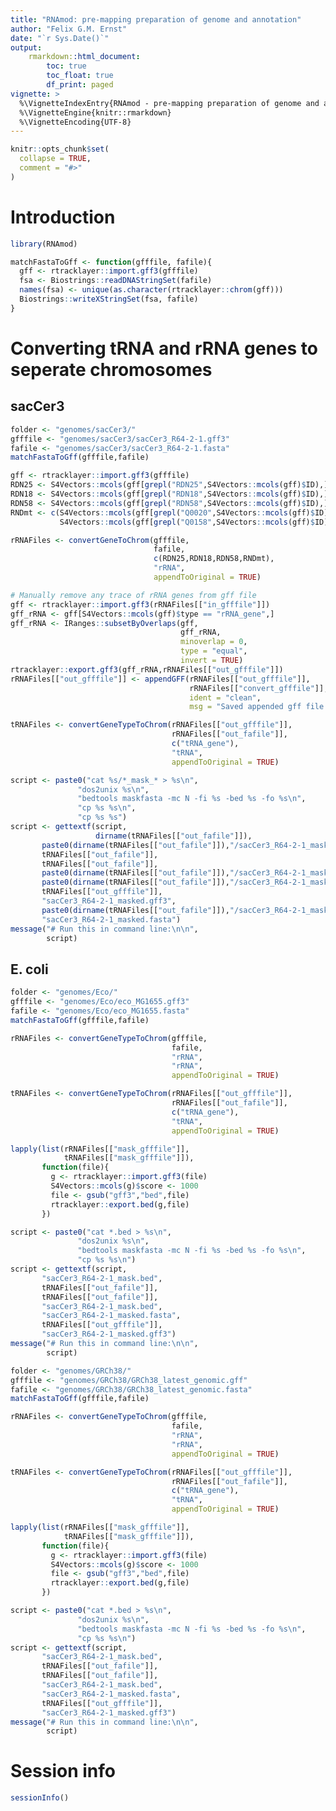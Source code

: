 ```yaml
---
title: "RNAmod: pre-mapping preparation of genome and annotation"
author: "Felix G.M. Ernst"
date: "`r Sys.Date()`"
output: 
    rmarkdown::html_document:
        toc: true
        toc_float: true
        df_print: paged
vignette: >
  %\VignetteIndexEntry{RNAmod - pre-mapping preparation of genome and annotation}
  %\VignetteEngine{knitr::rmarkdown}
  %\VignetteEncoding{UTF-8}
---
```


```r
knitr::opts_chunk$set(
  collapse = TRUE,
  comment = "#>"
)
```

# Introduction

```r
library(RNAmod)

matchFastaToGff <- function(gfffile, fafile){
  gff <- rtracklayer::import.gff3(gfffile)
  fsa <- Biostrings::readDNAStringSet(fafile)
  names(fsa) <- unique(as.character(rtracklayer::chrom(gff)))
  Biostrings::writeXStringSet(fsa, fafile)
}
```

# Converting tRNA and rRNA genes to seperate chromosomes

## sacCer3

```r
folder <- "genomes/sacCer3/"
gfffile <- "genomes/sacCer3/sacCer3_R64-2-1.gff3"
fafile <- "genomes/sacCer3/sacCer3_R64-2-1.fasta"
matchFastaToGff(gfffile,fafile)

gff <- rtracklayer::import.gff3(gfffile)
RDN25 <- S4Vectors::mcols(gff[grepl("RDN25",S4Vectors::mcols(gff)$ID),])$ID
RDN18 <- S4Vectors::mcols(gff[grepl("RDN18",S4Vectors::mcols(gff)$ID),])$ID
RDN58 <- S4Vectors::mcols(gff[grepl("RDN58",S4Vectors::mcols(gff)$ID),])$ID
RNDmt <- c(S4Vectors::mcols(gff[grepl("Q0020",S4Vectors::mcols(gff)$ID),])$ID,
           S4Vectors::mcols(gff[grepl("Q0158",S4Vectors::mcols(gff)$ID),])$ID)

rRNAFiles <- convertGeneToChrom(gfffile,
                                fafile,
                                c(RDN25,RDN18,RDN58,RNDmt),
                                "rRNA",
                                appendToOriginal = TRUE)

# Manually remove any trace of rRNA genes from gff file
gff <- rtracklayer::import.gff3(rRNAFiles[["in_gfffile"]])
gff_rRNA <- gff[S4Vectors::mcols(gff)$type == "rRNA_gene",]
gff_rRNA <- IRanges::subsetByOverlaps(gff, 
                                      gff_rRNA,
                                      minoverlap = 0,
                                      type = "equal",
                                      invert = TRUE)
rtracklayer::export.gff3(gff_rRNA,rRNAFiles[["out_gfffile"]])
rRNAFiles[["out_gfffile"]] <- appendGFF(rRNAFiles[["out_gfffile"]],
                                        rRNAFiles[["convert_gfffile"]],
                                        ident = "clean",
                                        msg = "Saved appended gff file: ")

tRNAFiles <- convertGeneTypeToChrom(rRNAFiles[["out_gfffile"]],
                                    rRNAFiles[["out_fafile"]],
                                    c("tRNA_gene"),
                                    "tRNA",
                                    appendToOriginal = TRUE)

script <- paste0("cat %s/*_mask_* > %s\n",
               "dos2unix %s\n",
               "bedtools maskfasta -mc N -fi %s -bed %s -fo %s\n",
               "cp %s %s\n",
               "cp %s %s")
script <- gettextf(script,
                   dirname(tRNAFiles[["out_fafile"]]),
       paste0(dirname(tRNAFiles[["out_fafile"]]),"/sacCer3_R64-2-1_mask.gff3"),
       tRNAFiles[["out_fafile"]],
       tRNAFiles[["out_fafile"]],
       paste0(dirname(tRNAFiles[["out_fafile"]]),"/sacCer3_R64-2-1_mask.gff3"),
       paste0(dirname(tRNAFiles[["out_fafile"]]),"/sacCer3_R64-2-1_masked.fasta"),
       tRNAFiles[["out_gfffile"]],
       "sacCer3_R64-2-1_masked.gff3",
       paste0(dirname(tRNAFiles[["out_fafile"]]),"/sacCer3_R64-2-1_masked.fasta"),
       "sacCer3_R64-2-1_masked.fasta")
message("# Run this in command line:\n\n",
        script)

```

## E. coli

```r
folder <- "genomes/Eco/"
gfffile <- "genomes/Eco/eco_MG1655.gff3"
fafile <- "genomes/Eco/eco_MG1655.fasta"
matchFastaToGff(gfffile,fafile)

rRNAFiles <- convertGeneTypeToChrom(gfffile,
                                    fafile,
                                    "rRNA",
                                    "rRNA",
                                    appendToOriginal = TRUE)

tRNAFiles <- convertGeneTypeToChrom(rRNAFiles[["out_gfffile"]],
                                    rRNAFiles[["out_fafile"]],
                                    c("tRNA_gene"),
                                    "tRNA",
                                    appendToOriginal = TRUE)

lapply(list(rRNAFiles[["mask_gfffile"]],
            tRNAFiles[["mask_gfffile"]]),
       function(file){
         g <- rtracklayer::import.gff3(file)
         S4Vectors::mcols(g)$score <- 1000
         file <- gsub("gff3","bed",file)
         rtracklayer::export.bed(g,file)
       })

script <- paste0("cat *.bed > %s\n",
               "dos2unix %s\n",
               "bedtools maskfasta -mc N -fi %s -bed %s -fo %s\n",
               "cp %s %s\n")
script <- gettextf(script,
       "sacCer3_R64-2-1_mask.bed",
       tRNAFiles[["out_fafile"]],
       tRNAFiles[["out_fafile"]],
       "sacCer3_R64-2-1_mask.bed",
       "sacCer3_R64-2-1_masked.fasta",
       tRNAFiles[["out_gfffile"]],
       "sacCer3_R64-2-1_masked.gff3")
message("# Run this in command line:\n\n",
        script)

```



```r
folder <- "genomes/GRCh38/"
gfffile <- "genomes/GRCh38/GRCh38_latest_genomic.gff"
fafile <- "genomes/GRCh38/GRCh38_latest_genomic.fasta"
matchFastaToGff(gfffile,fafile)

rRNAFiles <- convertGeneTypeToChrom(gfffile,
                                    fafile,
                                    "rRNA",
                                    "rRNA",
                                    appendToOriginal = TRUE)

tRNAFiles <- convertGeneTypeToChrom(rRNAFiles[["out_gfffile"]],
                                    rRNAFiles[["out_fafile"]],
                                    c("tRNA_gene"),
                                    "tRNA",
                                    appendToOriginal = TRUE)

lapply(list(rRNAFiles[["mask_gfffile"]],
            tRNAFiles[["mask_gfffile"]]),
       function(file){
         g <- rtracklayer::import.gff3(file)
         S4Vectors::mcols(g)$score <- 1000
         file <- gsub("gff3","bed",file)
         rtracklayer::export.bed(g,file)
       })

script <- paste0("cat *.bed > %s\n",
               "dos2unix %s\n",
               "bedtools maskfasta -mc N -fi %s -bed %s -fo %s\n",
               "cp %s %s\n")
script <- gettextf(script,
       "sacCer3_R64-2-1_mask.bed",
       tRNAFiles[["out_fafile"]],
       tRNAFiles[["out_fafile"]],
       "sacCer3_R64-2-1_mask.bed",
       "sacCer3_R64-2-1_masked.fasta",
       tRNAFiles[["out_gfffile"]],
       "sacCer3_R64-2-1_masked.gff3")
message("# Run this in command line:\n\n",
        script)

```

# Session info

```r
sessionInfo()
```